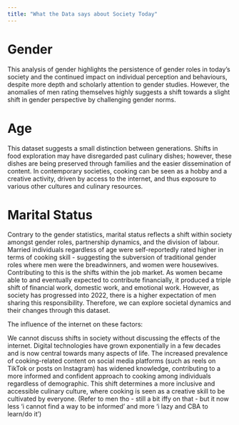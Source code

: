 ```yaml
---
title: "What the Data says about Society Today"
---
```


# Gender

This analysis of gender highlights the persistence of gender roles in today’s society and the continued impact on individual perception and behaviours, despite more depth and scholarly attention to gender studies. However, the anomalies of men rating themselves highly suggests a shift towards a slight shift in gender perspective by challenging gender norms.

# Age

This dataset suggests a small distinction between generations. Shifts in food exploration may have disregarded past culinary dishes; however, these dishes are being preserved through families and the easier dissemination of content. In contemporary societies, cooking can be seen as a hobby and a creative activity, driven by access to the internet, and thus exposure to various other cultures and culinary resources. 

# Marital Status

Contrary to the gender statistics, marital status reflects a shift within society amongst gender roles, partnership dynamics, and the division of labour. Married individuals regardless of age were self-reportedly rated higher in terms of cooking skill - suggesting the subversion of traditional gender roles where men were the breadwinners, and women were housewives. Contributing to this is the shifts within the job market. As women became able to and eventually expected to contribute financially, it produced a triple shift of financial work, domestic work, and emotional work. However, as society has progressed into 2022, there is a higher expectation of men sharing this responsibility. Therefore, we can explore societal dynamics and their changes through this dataset. 

The influence of the internet on these factors:

We cannot discuss shifts in society without discussing the effects of the internet. Digital technologies have grown exponentially in a few decades and is now central towards many aspects of life. The increased prevalence of cooking-related content on social media platforms (such as reels on TikTok or posts on Instagram) has widened knowledge, contributing to a more informed and confident approach to cooking among individuals regardless of demographic. This shift determines a more inclusive and accessible culinary culture, where cooking is seen as a creative skill to be cultivated by everyone. (Refer to men tho - still a bit iffy on that - but it now less ‘i cannot find a way to be informed’ and more ‘i lazy and CBA to learn/do it’)

